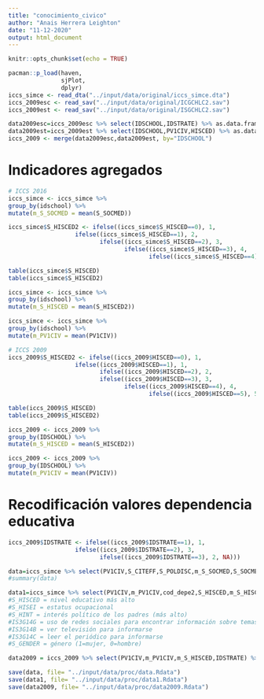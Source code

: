 ```yaml
---
title: "conocimiento_civico"
author: "Anais Herrera Leighton"
date: "11-12-2020"
output: html_document
---
```


```r
knitr::opts_chunk$set(echo = TRUE)
```

```r
pacman::p_load(haven,
               sjPlot,
               dplyr)
iccs_simce <- read_dta("../input/data/original/iccs_simce.dta")
iccs_2009esc <- read_sav("../input/data/original/ICGCHLC2.sav")
iccs_2009est <- read_sav("../input/data/original/ISGCHLC2.sav")

data2009esc=iccs_2009esc %>% select(IDSCHOOL,IDSTRATE) %>% as.data.frame
data2009est=iccs_2009est %>% select(IDSCHOOL,PV1CIV,HISCED) %>% as.data.frame
iccs_2009 <- merge(data2009esc,data2009est, by="IDSCHOOL")
```

# Indicadores agregados
```r
# ICCS 2016
iccs_simce <- iccs_simce %>%
group_by(idschool) %>%
mutate(m_S_SOCMED = mean(S_SOCMED))

iccs_simce$S_HISCED2 <- ifelse((iccs_simce$S_HISCED==0), 1,
                   ifelse((iccs_simce$S_HISCED==1), 2,                                 
                          ifelse((iccs_simce$S_HISCED==2), 3,                                     
                                 ifelse((iccs_simce$S_HISCED==3), 4,
                                        ifelse((iccs_simce$S_HISCED==4), 5, NA)))))

table(iccs_simce$S_HISCED)
table(iccs_simce$S_HISCED2)

iccs_simce <- iccs_simce %>%
group_by(idschool) %>%
mutate(m_S_HISCED = mean(S_HISCED2))

iccs_simce <- iccs_simce %>%
group_by(idschool) %>%
mutate(m_PV1CIV = mean(PV1CIV))

# ICCS 2009
iccs_2009$S_HISCED2 <- ifelse((iccs_2009$HISCED==0), 1,
                   ifelse((iccs_2009$HISCED==1), 1,
                          ifelse((iccs_2009$HISCED==2), 2,                                 
                          ifelse((iccs_2009$HISCED==3), 3,                                
                                 ifelse((iccs_2009$HISCED==4), 4,
                                        ifelse((iccs_2009$HISCED==5), 5, NA))))))

table(iccs_2009$S_HISCED)
table(iccs_2009$S_HISCED2)

iccs_2009 <- iccs_2009 %>%
group_by(IDSCHOOL) %>%
mutate(m_S_HISCED = mean(S_HISCED2))

iccs_2009 <- iccs_2009 %>%
group_by(IDSCHOOL) %>%
mutate(m_PV1CIV = mean(PV1CIV))

```
# Recodificación valores dependencia educativa
```r
iccs_2009$IDSTRATE <- ifelse((iccs_2009$IDSTRATE==1), 1,
                   ifelse((iccs_2009$IDSTRATE==2), 3,                                 
                          ifelse((iccs_2009$IDSTRATE==3), 2, NA)))
```


```r
data=iccs_simce %>% select(PV1CIV,S_CITEFF,S_POLDISC,m_S_SOCMED,S_SOCMED,L_AUTGOV,S_INTRUST,L_DISLAW,S_GENEQL,S_ETHRGHT,L_ATTDIV,S_ELECPART,S_LEGACT,S_ILLACT) %>% as.data.frame
#summary(data)

data1=iccs_simce %>% select(PV1CIV,m_PV1CIV,cod_depe2,S_HISCED,m_S_HISCED,S_HISEI,S_HOMLIT,S_HINT,IS3G14G,IS3G14B,IS3G14C,S_OPDISC,IS3G14A,S_GENDER) %>% as.data.frame
#S_HISCED = nivel educativo más alto
#S_HISEI = estatus ocupacional
#S_HINT = interés político de los padres (más alto)
#IS3G14G = uso de redes sociales para encontrar información sobre temas políticos o sociales
#IS3G14B = ver televisión para informarse
#IS3G14C = leer el periódico para informarse
#S_GENDER = género (1=mujer, 0=hombre)

data2009 = iccs_2009 %>% select(PV1CIV,m_PV1CIV,m_S_HISCED,IDSTRATE) %>% as.data.frame
```

```r
save(data, file= "../input/data/proc/data.Rdata")
save(data1, file= "../input/data/proc/data1.Rdata")
save(data2009, file= "../input/data/proc/data2009.Rdata")
```

